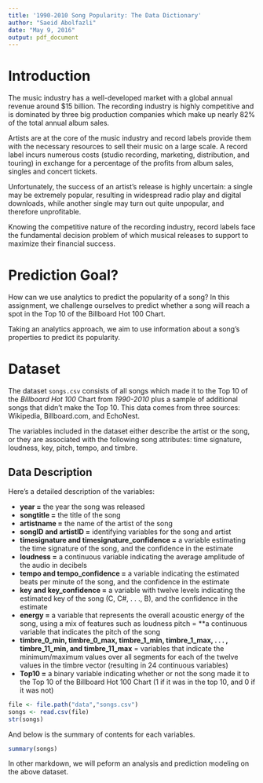 ```yaml
---
title: '1990-2010 Song Popularity: The Data Dictionary'
author: "Saeid Abolfazli"
date: "May 9, 2016"
output: pdf_document
---
```

# Introduction
The music industry has a well-developed market with a global annual revenue around $15 billion. The recording industry is highly competitive and is dominated by three big production companies which make up nearly 82% of the total annual album sales. 

Artists are at the core of the music industry and record labels provide them with the necessary resources to sell their music on a large scale. A record label incurs numerous costs (studio recording, marketing, distribution, and touring) in exchange for a percentage of the profits from album sales, singles and concert tickets.

Unfortunately, the success of an artist's release is highly uncertain: a single may be extremely popular, resulting in widespread radio play and digital downloads, while another single may turn out quite unpopular, and therefore unprofitable. 

Knowing the competitive nature of the recording industry, record labels face the fundamental decision problem of which musical releases to support to maximize their financial success. 

# Prediction Goal?
How can we use analytics to predict the popularity of a song? In this assignment, we challenge ourselves to predict whether a song will reach a spot in the Top 10 of the Billboard Hot 100 Chart.

Taking an analytics approach, we aim to use information about a song's properties to predict its popularity.

# Dataset
The dataset `songs.csv` consists of all songs which made it to the Top 10 of the *Billboard Hot 100* Chart from *1990-2010* plus a sample of additional songs that didn't make the Top 10. This data comes from three sources: Wikipedia, Billboard.com, and EchoNest.

The variables included in the dataset either describe the artist or the song, or they are associated with the following song attributes: time signature, loudness, key, pitch, tempo, and timbre.

## Data Description

Here's a detailed description of the variables:

* **year =** the year the song was released
* **songtitle =** the title of the song
* **artistname =** the name of the artist of the song
* **songID and artistID =** identifying variables for the song and artist
* **timesignature and timesignature_confidence =** a variable estimating the time signature of the song, and the confidence in the estimate
* **loudness =** a continuous variable indicating the average amplitude of the audio in decibels
* **tempo and tempo_confidence =** a variable indicating the estimated beats per minute of the song, and the confidence in the estimate
* **key and key_confidence =** a variable with twelve levels indicating the estimated key of the song (C, C#, . . ., B), and the confidence in the estimate
* **energy =** a variable that represents the overall acoustic energy of the song, using a mix of features such as loudness
pitch = **a continuous variable that indicates the pitch of the song
* **timbre_0_min, timbre_0_max, timbre_1_min, timbre_1_max, . . . , timbre_11_min, and timbre_11_max** = variables that indicate the minimum/maximum values over all segments for each of the twelve values in the timbre vector (resulting in 24 continuous variables)
* **Top10 =** a binary variable indicating whether or not the song made it to the Top 10 of the Billboard Hot 100 Chart (1 if it was in the top 10, and 0 if it was not)

```r
file <- file.path("data","songs.csv")
songs <- read.csv(file)
str(songs)
```

And below is the summary of contents for each variables.

```r
summary(songs)
```

In other markdown, we will peform an analysis and prediction modeling on the above dataset.
